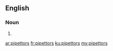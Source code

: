 ==English==

===Noun===
{{head|en}}

# {{plural of|pipettor}}

[[ar:pipettors]]
[[fr:pipettors]]
[[ku:pipettors]]
[[my:pipettors]]